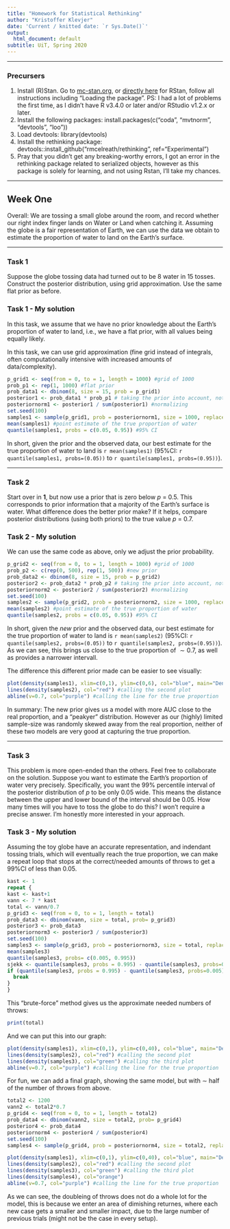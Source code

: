 ```yaml
---
title: "Homework for Statistical Rethinking"
author: "Kristoffer Klevjer"
date: 'Current / knitted date: `r Sys.Date()`'
output:
  html_document: default
subtitle: UiT, Spring 2020
---
```

***
### Precursers
1) Install (R)Stan. Go to [mc-stan.org](mc-stan.org), or [directly here](https://github.com/stan-dev/rstan/wiki/RStan-Getting-Started) for RStan, follow all instructions including "Loading the package". PS: I had a lot of problems the first time, as I didn't have R v3.4.0 or later and/or RStudio v1.2.x or later.
2) Install the following packages: install.packages(c("coda", "mvtnorm", "devtools", "loo"))
3) Load devtools: library(devtools)
4) Install the rethinking package: devtools::install_github("rmcelreath/rethinking", ref="Experimental")
5) Pray that you didn't get any breaking-worthy errors, I got an error in the rethinking package related to serialized objects, however as this package is solely for learning, and not using Rstan, I'll take my chances.


***
## Week One
Overall: We are tossing a small globe around the room, and record whether our right index finger lands on Water or Land when catching it. Assuming the globe is a fair representation of Earth, we can use the data we obtain to estimate the proportion of water to land on the Earth's surface.


***
### Task 1
Suppose the globe tossing data had turned out to be 8 water in 15 tosses. Construct the posterior distribution, using grid approximation. Use the same flat prior as before.

### Task 1 - My solution
In this task, we assume that we have no prior knowledge about the Earth's proportion of water to land, i.e., we have a flat prior, with all values being equally likely.

In this task, we can use grid approximation (fine grid instead of integrals, often computationally intensive with increased amounts of data/complexity).

```r
p_grid1 <- seq(from = 0, to = 1, length = 1000) #grid of 1000
prob_p1 <- rep(1, 1000) #flat prior
prob_data1 <- dbinom(8, size = 15, prob = p_grid1)
posterior1 <- prob_data1 * prob_p1 # taking the prior into account, not needed in this example
posteriornorm1 <- posterior1 / sum(posterior1) #normalizing
set.seed(100)
samples1 <- sample(p_grid1, prob = posteriornorm1, size = 1000, replace = TRUE)
mean(samples1) #point estimate of the true proportion of water
quantile(samples1, probs = c(0.05, 0.95)) #95% CI
```

In short, given the prior and the observed data, our best estimate for the true proportion of water to land is ```r mean(samples1)``` (95%CI: ```r quantile(samples1, probs=(0.05))``` to ```r quantile(samples1, probs=(0.95))```).

***
### Task 2
Start over in **1**, but now use a prior that is zero below _p_ = 0.5. This corresponds to prior information that a majority of the Earth's surface is water. What difference does the better prior make? If it helps, compare posterior distributions (using both priors) to the true value _p_ = 0.7.

### Task 2 - My solution
We can use the same code as above, only we adjust the prior probability.
```r
p_grid2 <- seq(from = 0, to = 1, length = 1000) #grid of 1000
prob_p2 <- c(rep(0, 500), rep(1, 500)) #new prior
prob_data2 <- dbinom(8, size = 15, prob = p_grid2)
posterior2 <- prob_data2 * prob_p2 # taking the prior into account, not needed in this example
posteriornorm2 <- posterior2 / sum(posterior2) #normalizing
set.seed(100)
samples2 <- sample(p_grid2, prob = posteriornorm2, size = 1000, replace = TRUE)
mean(samples2) #point estimate of the true proportion of water
quantile(samples2, probs = c(0.05, 0.95)) #95% CI
```

In short, given the _new_ prior and the observed data, our best estimate for the true proportion of water to land is ```r mean(samples2)``` (95%CI: ```r quantile(samples2, probs=(0.05))``` to ```r quantile(samples2, probs=(0.95))```). As we can see, this brings us close to the true proportion of $\sim 0.7$, as well as provides a narrower intervall.

The difference this different prior made can be easier to see visually:
```r
plot(density(samples1), xlim=c(0,1), ylim=c(0,6), col="blue", main="Density distributions for estimates of water proportion", sub="(1. in blue, 2. in red, and the correct proportion as a purple line)", xlab="Proportion of water", ylab="Density") #calling the first plot as well as setting label and x/y limits
lines(density(samples2), col="red") #calling the second plot
abline(v=0.7, col="purple") #calling the line for the true proportion
```

In summary: The new prior gives us a model with more AUC close to the real proportion, and a "peakyer" distribution. However as our (highly) limited sample-size was randomly skewed away from the real proportion, neither of these two models are very good at capturing the true proportion. 

***
### Task 3
This problem is more open-ended than the others. Feel free to collaborate on the solution. Suppose you want to estimate the Earth's proportion of water very precisely. Specifically, you want the 99% percentile interval of the posterior distribution of _p_ to be only 0.05 wide. This means the distance between the upper and lower bound of the interval should be 0.05. How many times will you have to toss the globe to do this? I won't require a precise answer. I'm honestly more interested in your approach.

### Task 3 - My solution
Assuming the toy globe have an accurate representation, and indendant tossing trials, which will eventually reach the true proportion, we can make a repeat loop that stops at the correct/needed amounts of throws to get a 99%CI of less than 0.05.
```r
kast <- 1
repeat {
kast <- kast+1
vann <- 7 * kast
total <- vann/0.7
p_grid3 <- seq(from = 0, to = 1, length = total)
prob_data3 <- dbinom(vann, size = total, prob= p_grid3)
posterior3 <- prob_data3
posteriornorm3 <- posterior3 / sum(posterior3)
set.seed(100)
samples3 <- sample(p_grid3, prob = posteriornorm3, size = total, replace = TRUE)
mean(samples3)
quantile(samples3, probs= c(0.005, 0.995))
sjekk <- quantile(samples3, probs = 0.995) - quantile(samples3, probs=0.005)
if (quantile(samples3, probs = 0.995) - quantile(samples3, probs=0.005) < 0.05){
  break
}
}
```

This "brute-force" method gives us the approximate needed numbers of throws:

```r
print(total)
```

And we can put this into our graph:

```r
plot(density(samples1), xlim=c(0,1), ylim=c(0,40), col="blue", main="Density distributions for estimates of water proportion", sub="(1. in blue, 2. in red, 3. in green and the correct proportion as a purple line)", xlab="Proportion of water", ylab="Density") #calling the first plot as well as setting label and x/y limits
lines(density(samples2), col="red") #calling the second plot
lines(density(samples3), col="green") #calling the third plot
abline(v=0.7, col="purple") #calling the line for the true proportion
```

For fun, we can add a final graph, showing the same model, but with $\sim$ half of the number of throws from above.

```r
total2 <- 1200
vann2 <- total2*0.7
p_grid4 <- seq(from = 0, to = 1, length = total2)
prob_data4 <- dbinom(vann2, size = total2, prob= p_grid4)
posterior4 <- prob_data4
posteriornorm4 <- posterior4 / sum(posterior4)
set.seed(100)
samples4 <- sample(p_grid4, prob = posteriornorm4, size = total2, replace = TRUE)
```

```r
plot(density(samples1), xlim=c(0,1), ylim=c(0,40), col="blue", main="Density distributions for estimates of water proportion", sub="(1. in blue, 2. in red, 3. in green, 4. in orange, and the correct proportion as a purple line)", xlab="Proportion of water", ylab="Density") #calling the first plot as well as setting label and x/y limits
lines(density(samples2), col="red") #calling the second plot
lines(density(samples3), col="green") #calling the third plot
lines(density(samples4), col="orange")
abline(v=0.7, col="purple") #calling the line for the true proportion
```

As we can see, the doubleing of throws does not do a whole lot for the model, this is because we enter an area of dimishing returnes, where each new case gets a smaller and smaller impact, due to the large number of previous trials (might not be the case in every setup).
